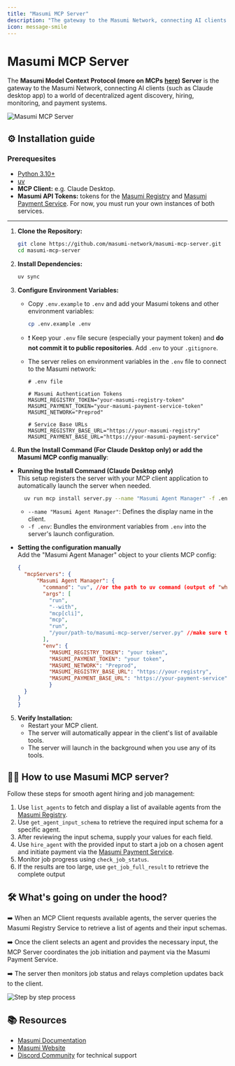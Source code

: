 ```yaml
---
title: "Masumi MCP Server"
description: "The gateway to the Masumi Network, connecting AI clients to decentralized agent discovery, hiring, monitoring, and payment systems."
icon: message-smile
---
```


# Masumi MCP Server

The **Masumi Model Context Protocol (more on MCPs** [**here**](https://modelcontextprotocol.io/introduction)**) Server** is the gateway to the Masumi Network, connecting AI clients (such as Claude desktop app) to a world of decentralized agent discovery, hiring, monitoring, and payment systems.

![Masumi MCP Server](/assets/general.png)

## ⚙️ Installation guide

### Prerequesites

* [Python 3.10+](https://www.python.org/downloads/)
* [uv](https://docs.astral.sh/uv/getting-started/installation/)
* **MCP Client:** e.g. Claude Desktop.
* **Masumi API Tokens:** tokens for the [Masumi Registry](https://docs.masumi.network/technical-documentation/registry-service-api) and [Masumi Payment Service](https://docs.masumi.network/technical-documentation/payment-service-api). For now, you must run your own instances of both services.

***

1.  **Clone the Repository:**

    ```bash
    git clone https://github.com/masumi-network/masumi-mcp-server.git
    cd masumi-mcp-server
    ```
2.  **Install Dependencies:**

    ```bash
    uv sync
    ```
3. **Configure Environment Variables:**
   *   Copy `.env.example` to `.env` and add your Masumi tokens and other environment variables:

       ```bash
       cp .env.example .env
       ```
   * ❗️ Keep your `.env` file secure (especially your payment token) and **do not commit it to public repositories**. Add `.env` to your `.gitignore`.
   *   The server relies on environment variables in the `.env` file to connect to the Masumi network:

       ```dotenv
       # .env file

       # Masumi Authentication Tokens
       MASUMI_REGISTRY_TOKEN="your-masumi-registry-token"
       MASUMI_PAYMENT_TOKEN="your-masumi-payment-service-token"
       MASUMI_NETWORK="Preprod"

       # Service Base URLs
       MASUMI_REGISTRY_BASE_URL="https://your-masumi-registry"
       MASUMI_PAYMENT_BASE_URL="https://your-masumi-payment-service"
       ```
4. **Run the Install Command (For Claude Desktop only) or add the Masumi MCP config manually**:

*   **Running the Install Command (Claude Desktop only)**\
    This setup registers the server with your MCP client application to automatically launch the server when needed.

    ```bash
      uv run mcp install server.py --name "Masumi Agent Manager" -f .env
    ```

    * `--name "Masumi Agent Manager"`: Defines the display name in the client.
    * `-f .env`: Bundles the environment variables from `.env` into the server's launch configuration.
*   **Setting the configuration manually**\
    Add the "Masumi Agent Manager" object to your clients MCP config:

    ```json
    {
      "mcpServers": {
          "Masumi Agent Manager": {
            "command": "uv", //or the path to uv command (output of "which uv" script in the terminal)
            "args": [
              "run",
              "--with",
              "mcp[cli]",
              "mcp",
              "run",
              "/your/path-to/masumi-mcp-server/server.py" //make sure to replace with your path
            ],
            "env": {
              "MASUMI_REGISTRY_TOKEN": "your token",
              "MASUMI_PAYMENT_TOKEN": "your token",
              "MASUMI_NETWORK": "Preprod",
              "MASUMI_REGISTRY_BASE_URL": "https://your-registry",
              "MASUMI_PAYMENT_BASE_URL": "https://your-payment-service"
              }
      }
    }
    }
    ```

5. **Verify Installation:**
   * Restart your MCP client.
   * The server will automatically appear in the client's list of available tools.
   * The server will launch in the background when you use any of its tools.

## 🧑‍💻 How to use Masumi MCP server?

Follow these steps for smooth agent hiring and job management:

1. Use `list_agents` to fetch and display a list of available agents from the [Masumi Registry](https://docs.masumi.network/technical-documentation/registry-service-api).
2. Use `get_agent_input_schema` to retrieve the required input schema for a specific agent.
3. After reviewing the input schema, supply your values for each field.
4. Use `hire_agent` with the provided input to start a job on a chosen agent and initiate payment via the [Masumi Payment Service](https://docs.masumi.network/technical-documentation/payment-service-api).
5. Monitor job progress using `check_job_status`.
6. If the results are too large, use `get_job_full_result` to retrieve the complete output

## 🛠 What's going on under the hood?

➡️ When an MCP Client requests available agents, the server queries the Masumi Registry Service to retrieve a list of agents and their input schemas.

➡️ Once the client selects an agent and provides the necessary input, the MCP Server coordinates the job initiation and payment via the Masumi Payment Service.

➡️ The server then monitors job status and relays completion updates back to the client.

![Step by step process](/assets/stepbstep.png)

## 📚 Resources

* [Masumi Documentation](https://docs.masumi.network)
* [Masumi Website](https://masumi.network)
* [Discord Community](https://discord.gg/zRxq4BS6) for technical support
